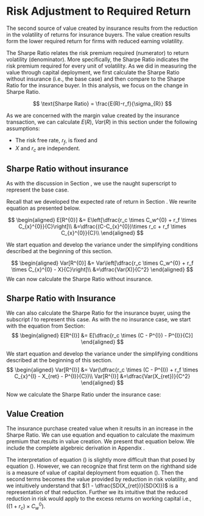 # Risk Adjustment to Required Return

The second source of value created by insurance results from the reduction in the volatility of returns for insurance buyers. The value creation results form the lower required return for firms with reduced earning volatility. 

The Sharpe Ratio relates the risk premium required (numerator) to return volatility (denominator). More specifically, the Sharpe Ratio indicates the risk premium required for every unit of volatility. As we did in measuring the value through capital deployment, we first calculate the Sharpe Ratio without insurance (i.e., the base case) and then compare to the Sharpe Ratio for the insurance buyer. In this analysis, we focus on the change in Sharpe Ratio.

$$
\text{Sharpe Ratio} = \frac{E(R)-r_f}{\sigma_{R}}
$$

As we are concerned with the margin value created by the insurance transaction, we can calculate $E(R)$, $Var(R)$ in this section under the following assumptions:

* The risk free rate, $r_f$, is fixed and    
* $X$ and $r_c$ are independent.

## Sharpe Ratio without insurance

As with the discussion in Section \ref{capital-deployment}, we use the naught superscript to represent the base case.

Recall that we developed the expected rate of return in Section \ref{rate-of-return-without-insurance}. We rewrite equation \ref{eqn:exp-return-base} as presented below.

$$
\begin{aligned}
E[R^{0}] &= E\left[\dfrac{r_c \times C_w^{0} + r_f \times C_{x}^{0}}{C}\right]\\
&=\dfrac{(C-C_{x}^{0})\times r_c + r_f \times C_{x}^{0}}{C}\\
\end{aligned}
$$

We start equation \ref{eqn:return-base} and develop the variance under the simplifying conditions described at the beginning of this section.

$$
\begin{aligned}
Var[R^{0}] &= Var\left[\dfrac{r_c \times C_w^{0} + r_f \times C_{x}^{0} - X}{C}\right]\\
&=\dfrac{Var(X)}{C^2}
\end{aligned}
$$
We can now calculate the Sharpe Ratio without insurance.

\begin{align}
\nonumber \text{Sharpe Ratio}^0 &=\frac{E(R_0)-r_f}{\sigma_{R_0}}\\
\nonumber &=\dfrac{\left[\dfrac{(C-C_{x}^{0})\times r_c + r_f \times C_{x}^{0}-r_f \times C}{C}\right]}{\left[\dfrac{Var(X)}{C^2}\right]^{0.5}}\\
           &=\frac{(C-C_{x}^{0})\times (r_c-r_f)}{SD(X)} \label{eqn:sharpe-base}
\end{align}

## Sharpe Ratio with Insurance

We can also calculate the Sharpe Ratio for the insurance buyer, using the subscript $I$ to represent this case. As with the no insurance case, we start with the equation \ref{eqn:exp-return-ins} from Section\ref{rate-of-return-without-insurance}:
$$
\begin{aligned}
E[R^{I}] &= E[\dfrac{r_c \times (C - P^{I}) - P^{I}}{C}]
\end{aligned}
$$

We start equation \ref{eqn:return-ins} and develop the variance under the simplifying conditions described at the beginning of this section.
$$
\begin{aligned}
Var[R^{I}] &= Var(\dfrac{r_c \times (C - P^{I}) + r_f \times C_{x}^{I} - X_{ret} - P^{I}}{C})\\
Var[R^{I}] &=\dfrac{Var(X_{ret})}{C^2}
\end{aligned}
$$

Now we calculate the Sharpe Ratio under the insurance case:

\begin{align}
\nonumber \text{Sharpe Ratio}^I &= \dfrac{E(R_I)-r_f}{\sigma_{R^0}}\\
\nonumber &=\dfrac{\left[\dfrac{(C - P^{I}) \times r_c-P^{I} - C \times r_f}{C}\right]}{\left[\dfrac{Var(X_{ret})}{C^2}\right]^{0.5}}\\
&=\dfrac{C\times (r_c-r_f)-P^{I} \times(1 + r_c)}{SD(X_{ret})} \label{eqn:sharpe-ins}
\end{align}

## Value Creation
The insurance purchase created value when it results in an increase in the Sharpe Ratio. We can use equation \ref{eqn:sharpe-base} and equation \ref{eqn:sharpe-ins} to calculate the maximum premium that results in value creation. We present that equation below. We include the complete algebreic derivation in Appendix \ref{complete-algebreic-derivation-of-value-creation-equation}.

\begin{align}
\nonumber \text{Sharpe Ratio}^I &> \text{Sharpe Ratio}^0\\
\nonumber \dfrac{C\times (r_c-r_f)-P^{I} \times(1 + r_c)}{SD(X_{ret})} &> \dfrac{(C-C_{x}^{0})\times (r_c-r_f)}{SD(X)}\\
P^{I} &< \dfrac{(r_c-r_f)}{(1 + r_c)} \times C_{x}^{0} + \dfrac{(r_c-r_f)}{(1 + r_c)} \times C_{w}^{0} \times \left[1 - \dfrac{SD(X_{ret})}{SD(X)}\right] \label{final}
\end{align}

The interpretation of equation (\ref{final}) is slightly more difficult than that posed by equation (\ref{eqn:cap-deploy}). However, we can recognize that first term on the righthand side is a measure of value of capital deployment from equation (\ref{eqn:cap-deploy}). Then the second terms becomes the value provided by reduction in risk volatility, and we intuitively understand that $(1 - \dfrac{SD(X_{ret})}{SD(X)})$ is a representation of that reduction. Further we its intuitive that the reduced reduction in risk would apply to the excess returns on working capital i.e., $((1 + r_c) \times C_{w}^{0})$.


